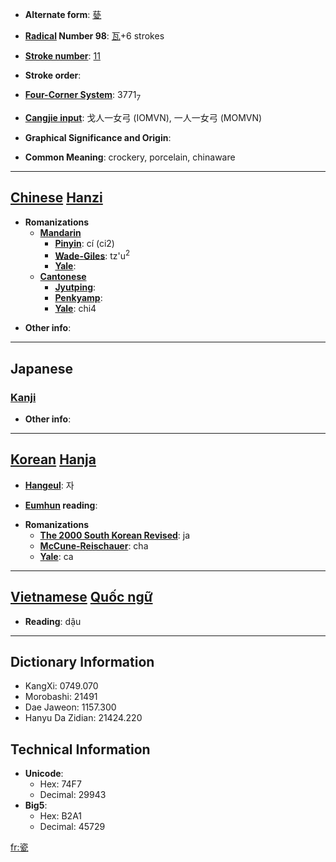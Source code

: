* '''Alternate form''': [[甆]]

* '''[[Wiktionary:Chinese radical index| Radical]] Number 98''': [[Wiktionary:Chinese radical index 瓦|瓦]]+6 strokes

* '''[[Wiktionary:Chinese total strokes index|Stroke number]]''': [[Wiktionary:Chinese total strokes index 11|11]]

* '''Stroke order''': 

* '''[[Wiktionary:Chinese four corner index|Four-Corner System]]''': 3771<sub>7</sub>

* '''[[Wiktionary:Chinese Cangjie index|Cangjie input]]''': 戈人一女弓 (IOMVN), 一人一女弓 (MOMVN)

* '''Graphical Significance and Origin''': 

* '''Common Meaning''': crockery, porcelain, chinaware

----

== [[Chinese]] [[Hanzi]] ==

* '''Romanizations'''
** '''[[Mandarin]]'''
*** '''[[Pinyin]]''': cí (ci2)
*** '''[[Wade-Giles]]''': tz'u<sup>2</sup>
*** '''[[Yale]]''': 
** '''[[Cantonese]]'''
*** '''[[Jyutping]]''':
*** '''[[Penkyamp]]''': 
*** '''[[Yale]]''': chi4

* '''Other info''': 

----

==Japanese==
===[[Kanji]]===
{{kanji|on readings=[[し]] (shi), [[じ]] (ji)|kun readings=[[かめ]] (kame)}}

* '''Other info''':  

----

== [[Korean]] [[Hanja]] ==

* '''[[Hangeul]]''': 자

* '''[[Eumhun]] reading''': 

* '''Romanizations'''
** '''[[The 2000 South Korean Revised Romanization|The 2000 South Korean Revised]]''': ja
** '''[[McCune-Reischauer]]''': cha
** '''[[Yale]]''': ca


----

== [[Vietnamese]] [[Quốc ngữ]] ==

* '''Reading''': dậu

----

== Dictionary Information ==

* KangXi: 0749.070
* Morobashi: 21491
* Dae Jaweon: 1157.300
* Hanyu Da Zidian: 21424.220

== Technical Information ==

* '''Unicode''':
** Hex: 74F7
** Decimal: 29943
* '''Big5''':
** Hex: B2A1
** Decimal: 45729

[[fr:瓷]]